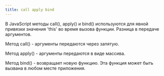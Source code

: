 ```yaml
---
title: call apply bind
---
```


В JavaScript методы call(), apply() и bind() используются для явной привязки значения 'this' во время вызова функции. Разница в передаче аргументов.

Метод call() - аргументы передаются через запятую.

Метод apply() - аргументы передаются в виде массива.

Метод bind() - возвращает новую функцию. Эта функция может быть вызвана в любом месте приложения.
